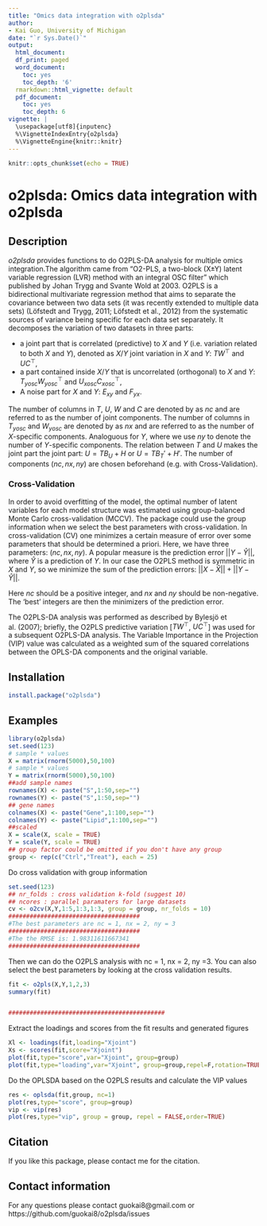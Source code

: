 ```yaml
---
title: "Omics data integration with o2plsda"
author:
- Kai Guo, University of Michigan
date: "`r Sys.Date()`"   
output:
  html_document:
  df_print: paged
  word_document:
    toc: yes
    toc_depth: '6'
  rmarkdown::html_vignette: default
  pdf_document:
    toc: yes
    toc_depth: 6
vignette: |
  \usepackage[utf8]{inputenc}
  %\VignetteIndexEntry{o2plsda}
  %\VignetteEngine{knitr::knitr}
---
```


```r
knitr::opts_chunk$set(echo = TRUE)
```

# o2plsda: Omics data integration with o2plsda
## Description
_o2plsda_ provides functions to do O2PLS-DA analysis for multiple omics integration.The algorithm came from "O2-PLS, a two-block (X±Y) latent variable regression (LVR) method with an integral OSC filter" which published by Johan Trygg and Svante Wold at 2003. O2PLS is a bidirectional multivariate regression method that aims to separate the covariance between two data sets (it was recently extended to multiple data sets) (Löfstedt and Trygg, 2011; Löfstedt et al., 2012) from the systematic sources of variance being specific for each data set separately. 
It decomposes the variation of two datasets in three parts:

- a joint part that is correlated (predictive) to $X$ and $Y$ (i.e. variation related to both $X$ and $Y$), denoted as $X/Y$ joint variation in $X$ and $Y$: $TW^\top$ and $UC^\top$,
- a part contained inside $X/Y$ that is uncorrelated (orthogonal) to $X$ and $Y$: $T_{yosc} W_{yosc} ^\top$ and $U_{xosc} C_{xosc}^\top$,
- A noise part for $X$ and $Y$: $E_{xy}$ and $F_{yx}$.

The number of columns in $T$, $U$, $W$ and $C$ are denoted by as $nc$ and are referred to as the number of joint components. The number of columns in $T_{yosc}$ and $W_{yosc}$ are denoted by as $nx$ and are referred to as the number of $X$-specific components. Analoguous for $Y$, where we use $ny$ to denote the number of $Y$-specific components.
The relation between $T$ and $U$ makes the joint part the joint part: $U = TB_U + H$ or $U = TB_T'+ H'$. The number of components $(nc, nx, ny)$ are chosen beforehand (e.g. with Cross-Validation). 

### Cross-Validation

In order to avoid overfitting of the model, the optimal number of latent variables for each model structure was estimated using group-balanced Monte Carlo cross-validation (MCCV). The package could use the group information when we select the best parameters with cross-validation. In cross-validation (CV) one minimizes a certain measure of error over some parameters that should be determined a priori. Here, we have three parameters: $(nc, nx, ny)$. A popular measure is the prediction error $||Y - \hat{Y}||$, where $\hat{Y}$ is a prediction of $Y$. In our case the O2PLS method is symmetric in $X$ and $Y$, so we minimize the sum of the prediction errors: 
$||X - \hat{X}||+||Y - \hat{Y}||$. 

Here $nc$ should be a positive integer, and $nx$ and $ny$ should be non-negative. The 'best' integers are then the minimizers of the prediction error.

The O2PLS-DA analysis was performed as described by Bylesjö et al. (2007); briefly, the O2PLS predictive variation [$TW^\top$, $UC^\top$] was used for a subsequent O2PLS-DA analysis. The Variable Importance in the Projection (VIP) value was calculated as a weighted sum of the squared correlations between the OPLS-DA components and the original variable.

## Installation
```r
install.package("o2plsda")
``` 
## Examples
```r
library(o2plsda)
set.seed(123)
# sample * values
X = matrix(rnorm(5000),50,100)
# sample * values
Y = matrix(rnorm(5000),50,100)
##add sample names
rownames(X) <- paste("S",1:50,sep="")
rownames(Y) <- paste("S",1:50,sep="")
## gene names
colnames(X) <- paste("Gene",1:100,sep="")
colnames(Y) <- paste("Lipid",1:100,sep="")
##scaled
X = scale(X, scale = TRUE)
Y = scale(Y, scale = TRUE)
## group factor could be omitted if you don't have any group 
group <- rep(c("Ctrl","Treat"), each = 25)
```
Do cross validation with group information
```r
set.seed(123)
## nr_folds : cross validation k-fold (suggest 10)
## ncores : parallel paramaters for large datasets
cv <- o2cv(X,Y,1:5,1:3,1:3, group = group, nr_folds = 10)
#####################################
#The best parameters are nc = 1, nx = 2, ny = 3
#####################################
#The the RMSE is: 1.98311611667341
#####################################
```

Then we can do the O2PLS analysis with nc = 1, nx = 2, ny =3. You can also select the best parameters by looking at the cross validation results.
```r
fit <- o2pls(X,Y,1,2,3)
summary(fit)


############################################
```

Extract the loadings and scores from the fit results and generated figures

```r
Xl <- loadings(fit,loading="Xjoint")
Xs <- scores(fit,score="Xjoint")
plot(fit,type="score",var="Xjoint", group=group)
plot(fit,type="loading",var="Xjoint", group=group,repel=F,rotation=TRUE)
```

Do the OPLSDA based on the O2PLS results and calculate the VIP values
```r
res <- oplsda(fit,group, nc=1)
plot(res,type="score", group=group)
vip <- vip(res)
plot(res,type="vip", group = group, repel = FALSE,order=TRUE)
```

## Citation
If you like this package, please contact me for the citation.

## Contact information

For any questions please contact guokai8@gmail.com or https://github.com/guokai8/o2plsda/issues
